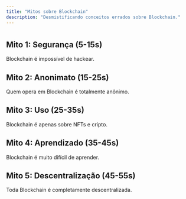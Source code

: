 ```yaml
---
title: "Mitos sobre Blockchain"
description: "Desmistificando conceitos errados sobre Blockchain."
---
```


#

## Mito 1: Segurança (5-15s)

Blockchain é impossível de hackear.

## Mito 2: Anonimato (15-25s)

Quem opera em Blockchain é totalmente anônimo.

## Mito 3: Uso (25-35s)

Blockchain é apenas sobre NFTs e cripto.

## Mito 4: Aprendizado (35-45s)

Blockchain é muito difícil de aprender.

## Mito 5: Descentralização (45-55s)

Toda Blockchain é completamente descentralizada.